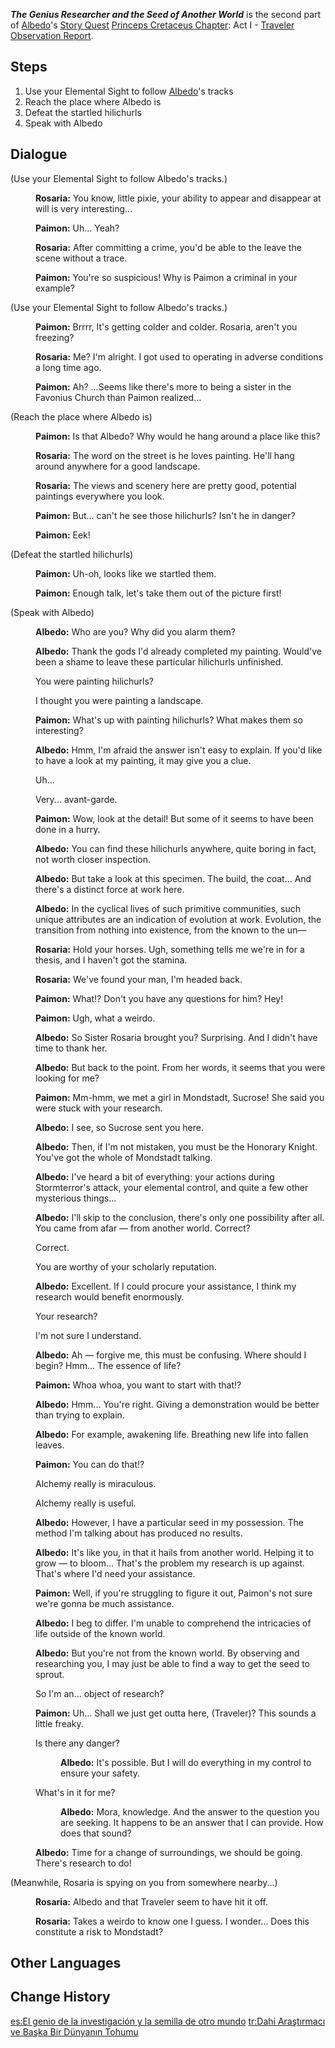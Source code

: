 {{Quest Infobox
|id            = 11041
|type          = Story
|chapter       = Princeps Cretaceus Chapter
|actNum        = I
|part          = 2
|act           = Traveler Observation Report
|character     = Albedo
|startLocation = [[Snow-Covered Path]], [[Mondstadt]]
|region        = Mondstadt
|area          = Dragonspine
|subarea       = Snow-Covered Path
|prev          = The Rumored Alchemist
|next          = The First Experiment: Elements
|exp           = 375
|mora          = 22,000
|other         = {{Card|Hero's Wit|2}}{{Card|Mystic Enhancement Ore|5}}
|characters    = Albedo; Paimon; Rosaria; Traveler
|voiced        = yes
}}
'''''The Genius Researcher and the Seed of Another World''''' is the second part of [[Albedo]]'s [[Story Quest]] [[Princeps Cretaceus Chapter]]: Act I - [[Traveler Observation Report]].

==Steps==
#Use your Elemental Sight to follow [[Albedo]]'s tracks
#Reach the place where Albedo is
#Defeat the startled hilichurls
#Speak with Albedo

==Dialogue==
{{Quest Description|While searching for [[Albedo]], you encounter an odd-looking nun named [[Rosaria]]. She claims to know where Albedo is and expresses her willingness to show you the way.}}
{{Dialogue start}}
;(Use your Elemental Sight to follow Albedo's tracks.)
:{{A|vo abdlq002 1 rosaria 01.ogg}} '''Rosaria:''' You know, little pixie, your ability to appear and disappear at will is very interesting...
:{{A|vo abdlq002 1 paimon 01.ogg}} '''Paimon:''' Uh... Yeah?
:{{A|vo abdlq002 1 rosaria 02.ogg}} '''Rosaria:''' After committing a crime, you'd be able to the leave the scene without a trace.
:{{A|vo abdlq002 1 paimon 02.ogg}} '''Paimon:''' You're so suspicious! Why is Paimon a criminal in your example?

;(Use your Elemental Sight to follow Albedo's tracks.)
:{{A|vo abdlq002 1 paimon 03.ogg}} '''Paimon:''' Brrrr, It's getting colder and colder. Rosaria, aren't you freezing?
:{{A|vo abdlq002 1 rosaria 03.ogg}} '''Rosaria:''' Me? I'm alright. I got used to operating in adverse conditions a long time ago.
:{{A|vo abdlq002 1 paimon 04.ogg}} '''Paimon:''' Ah? ...Seems like there's more to being a sister in the Favonius Church than Paimon realized...

;(Reach the place where Albedo is)
:{{A|vo abdlq002 2 paimon 01.ogg}} '''Paimon:''' Is that Albedo? Why would he hang around a place like this?
:{{A|vo abdlq002 2 rosaria 01.ogg}} '''Rosaria:''' The word on the street is he loves painting. He'll hang around anywhere for a good landscape.
:{{A|vo abdlq002 2 rosaria 02.ogg}} '''Rosaria:''' The views and scenery here are pretty good, potential paintings everywhere you look.
:{{A|vo abdlq002 2 paimon 02.ogg}} '''Paimon:''' But... can't he see those hilichurls? Isn't he in danger?
:{{A|vo abdlq002 2 paimon 03.ogg}} '''Paimon:''' Eek!

;(Defeat the startled hilichurls)
:{{A|vo abdlq002 3 paimon 01.ogg}} '''Paimon:''' Uh-oh, looks like we startled them.
:{{A|vo abdlq002 3 paimon 02.ogg}} '''Paimon:''' Enough talk, let's take them out of the picture first!

;(Speak with Albedo)
:{{A|vo abdlq002 4 albedo 01.ogg}} '''Albedo:''' Who are you? Why did you alarm them?
:{{A|vo abdlq002 4 albedo 02.ogg}} '''Albedo:''' Thank the gods I'd already completed my painting. Would've been a shame to leave these particular hilichurls unfinished.
:{{DIcon}} You were painting hilichurls?
:{{DIcon}} I thought you were painting a landscape.
:{{A|vo abdlq002 4 paimon 01.ogg}} '''Paimon:''' What's up with painting hilichurls? What makes them so interesting?
:{{A|vo abdlq002 4 albedo 03.ogg}} '''Albedo:''' Hmm, I'm afraid the answer isn't easy to explain. If you'd like to have a look at my painting, it may give you a clue.
:{{DIcon}} Uh...
:{{DIcon}} Very... avant-garde.
:{{A|vo abdlq002 4 paimon 02.ogg}} '''Paimon:''' Wow, look at the detail! But some of it seems to have been done in a hurry.
:{{A|vo abdlq002 4 albedo 04.ogg}} '''Albedo:''' You can find these hilichurls anywhere, quite boring in fact, not worth closer inspection.
:{{A|vo abdlq002 4 albedo 05.ogg}} '''Albedo:''' But take a look at this specimen. The build, the coat... And there's a distinct force at work here.
:{{A|vo abdlq002 4 albedo 06.ogg}} '''Albedo:''' In the cyclical lives of such primitive communities, such unique attributes are an indication of evolution at work. Evolution, the transition from nothing into existence, from the known to the un&mdash;
:{{A|vo abdlq002 4 rosaria 01.ogg}} '''Rosaria:''' Hold your horses. Ugh, something tells me we're in for a thesis, and I haven't got the stamina.
:{{A|vo abdlq002 4 rosaria 02.ogg}} '''Rosaria:''' We've found your man, I'm headed back.
:{{A|vo abdlq002 4 paimon 03.ogg}} '''Paimon:''' What!? Don't you have any questions for him? Hey!
:{{A|vo abdlq002 4 paimon 04.ogg}} '''Paimon:''' Ugh, what a weirdo.
:{{A|vo abdlq002 4 albedo 07.ogg}} '''Albedo:''' So Sister Rosaria brought you? Surprising. And I didn't have time to thank her.
:{{A|vo abdlq002 4 albedo 08.ogg}} '''Albedo:''' But back to the point. From her words, it seems that you were looking for me?
:{{A|vo abdlq002 4 paimon 05.ogg}} '''Paimon:''' Mm-hmm, we met a girl in Mondstadt, Sucrose! She said you were stuck with your research.
:{{A|vo abdlq002 4 albedo 09.ogg}} '''Albedo:''' I see, so Sucrose sent you here.
:{{A|vo abdlq002 4 albedo 10.ogg}} '''Albedo:''' Then, if I'm not mistaken, you must be the Honorary Knight. You've got the whole of Mondstadt talking.
:{{A|vo abdlq002 4 albedo 11.ogg}} '''Albedo:''' I've heard a bit of everything: your actions during Stormterror's attack, your elemental control, and quite a few other mysterious things...
:{{A|vo abdlq002 4 albedo 12.ogg}} '''Albedo:''' I'll skip to the conclusion, there's only one possibility after all. You came from afar &mdash; from another world. Correct?
:{{DIcon}} Correct.
:{{DIcon}} You are worthy of your scholarly reputation.
:{{A|vo abdlq002 4 albedo 13.ogg}} '''Albedo:''' Excellent. If I could procure your assistance, I think my research would benefit enormously.
:{{DIcon}} Your research?
:{{DIcon}} I'm not sure I understand.
:{{A|vo abdlq002 4 albedo 14.ogg}} '''Albedo:''' Ah &mdash; forgive me, this must be confusing. Where should I begin? Hmm... The essence of life?
:{{A|vo abdlq002 4 paimon 06.ogg}} '''Paimon:''' Whoa whoa, you want to start with that!?
:{{A|vo abdlq002 4 albedo 15.ogg}} '''Albedo:''' Hmm... You're right. Giving a demonstration would be better than trying to explain.
:{{A|vo abdlq002 4 albedo 16.ogg}} '''Albedo:''' For example, awakening life. Breathing new life into fallen leaves.
:{{A|vo abdlq002 4 paimon 07.ogg}} '''Paimon:''' You can do that!?
:{{DIcon}} Alchemy really is miraculous.
:{{DIcon}} Alchemy really is useful.
:{{A|vo abdlq002 4 albedo 17.ogg}} '''Albedo:''' However, I have a particular seed in my possession. The method I'm talking about has produced no results.
:{{A|vo abdlq002 4 albedo 18.ogg}} '''Albedo:''' It's like you, in that it hails from another world. Helping it to grow &mdash; to bloom... That's the problem my research is up against. That's where I'd need your assistance.
:{{A|vo abdlq002 4 paimon 08.ogg}} '''Paimon:''' Well, if you're struggling to figure it out, Paimon's not sure we're gonna be much assistance.
:{{A|vo abdlq002 4 albedo 19.ogg}} '''Albedo:''' I beg to differ. I'm unable to comprehend the intricacies of life outside of the known world.
:{{A|vo abdlq002 4 albedo 20.ogg}} '''Albedo:''' But you're not from the known world. By observing and researching you, I may just be able to find a way to get the seed to sprout.
:{{DIcon}} So I'm an... object of research?
:{{A|vo abdlq002 4 paimon 09.ogg}} '''Paimon:''' Uh... Shall we just get outta here, (Traveler)? This sounds a little freaky.
:{{DIcon}} Is there any danger?
::{{A|vo abdlq002 4 albedo 21a.ogg}} '''Albedo:''' It's possible. But I will do everything in my control to ensure your safety.
:{{DIcon}} What's in it for me?
::{{A|vo abdlq002 4 albedo 21b.ogg}} '''Albedo:''' Mora, knowledge. And the answer to the question you are seeking. It happens to be an answer that I can provide. How does that sound?
:{{A|vo abdlq002 4 albedo 22.ogg}} '''Albedo:''' Time for a change of surroundings, we should be going. There's research to do!

;(Meanwhile, Rosaria is spying on you from somewhere nearby...)
:{{A|vo abdlq002 4 rosaria 03.ogg}} '''Rosaria:''' Albedo and that Traveler seem to have hit it off.
:{{A|vo abdlq002 4 rosaria 04.ogg}} '''Rosaria:''' Takes a weirdo to know one I guess. I wonder... Does this constitute a risk to Mondstadt?
{{Dialogue end}}

==Other Languages==
{{Other Languages
|en      = The Genius Researcher and the Seed of Another World
|zhs     = 天才学者与异世之种
|zhs_rm  = Tiāncái Xuézhe Yǔ Yìshì zhī Zhǒng
|zht     = 天才學者與異世之種
|zht_rm  = Tiāncái Xuézhe Yǔ Yìshì zhī Zhǒng
|zh_tl   = The Genius Scholar and the Seed of Another World
|ja      = 天才学者と異世界の種
|ja_rm   = Tensai Gakusha to Isekai no Tane
|ja_tl   = The Genius Scholar and the Seed of Another World
|ko      = 천재 학자와 다른 세계에서 온 씨앗
|ko_rm   = Cheonjae Hakja-wa Dareun Segye-eseo On Ssi'at
|ko_tl   = The Genius Scholar and the Seed from Another World
|es      = El genio de la investigación y la semilla de otro mundo
|es_tl   = The Genius of the Research and the Seed of Another World
|fr      = Érudit de génie et graine d'un autre monde
|fr_tl   = Genius Scholar and Seed of Another World
|ru      = Гениальный учёный и семя из другого мира
|ru_tl   = The Genius Researcher and the Seed of Another World
|th      = นักวิชาการอัจฉริยะและเมล็ดพันธุ์จากต่างโลก
|th_rm   = 
|th_tl   = 
|vi      = Học Giả Thiên Tài và Hạt Giống Dị Thế
|vi_tl   = 
|de      = Der geniale Gelehrte und der Samen einer anderen Welt
|de_tl   = The Genius Scholar and the Seed of Another World
|id      = Pelajar Jenius dan Benih dari Dunia Lain
|id_tl   = Genius Scholar and Seed from Another World
|pt      = O Pesquisador Genial e a Semente de Outro Mundo
|pt_tl   = The Genius Researcher and the Seed of Another World
|tr      = Dahi Araştırmacı ve Başka Bir Dünyanın Tohumu
|tr_tl   = The Genius Researcher and the Seed of Another World
|it      = Il ricercatore geniale e il seme di un altro mondo
|it_tl   = 
}}

==Change History==
{{Change History|1.2}}

[[es:El genio de la investigación y la semilla de otro mundo]]
[[tr:Dahi Araştırmacı ve Başka Bir Dünyanın Tohumu]]